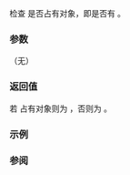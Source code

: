 {{cpp/memory/unique_ptr/title|operator bool}}
{{cpp/memory/unique_ptr/navbar}}
{{ddcl|since=c++11|notes={{mark|constexpr since C++23}}|1=
explicit operator bool() const noexcept;
}}

检查 {{c|*this}} 是否占有对象，即是否有 {{c|1=get() != nullptr}}。

===参数===
（无）

===返回值===
若 {{c|*this}} 占有对象则为 {{c|true}}，否则为 {{c|false}}。

===示例===
{{example
|code=
#include &lt;iostream&gt;
#include &lt;memory&gt;

int main()
{
    std::unique_ptr&lt;int&gt; ptr(new int(42));
  
    if (ptr)
        std::cout &lt;&lt; "重置前，ptr 为: " &lt;&lt; *ptr &lt;&lt; '\n';
    ptr.reset();
    (ptr ? (std::cout &lt;&lt; "重置后，ptr 为: " &lt;&lt; *ptr)
        : (std::cout &lt;&lt; "重置后 ptr 为空")) &lt;&lt; '\n';
}
|output=
重置前，ptr 为: 42
重置后 ptr 为空
}}

===参阅===
{{dsc begin}}
{{dsc inc|cpp/memory/unique_ptr/dsc get}}
{{dsc end}}

{{langlinks|de|en|es|fr|it|ja|pt|ru}}